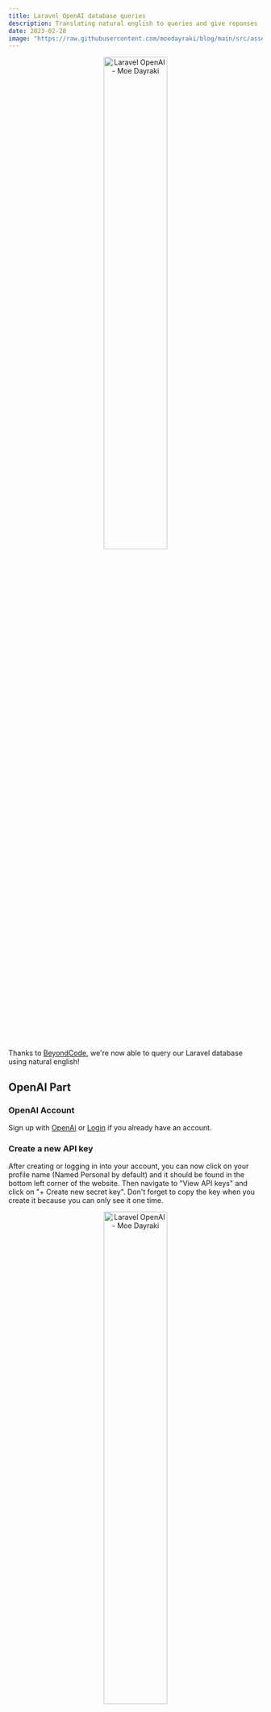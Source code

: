 ```yaml
---
title: Laravel OpenAI database queries
description: Translating natural english to queries and give reponses
date: 2023-02-28
image: "https://raw.githubusercontent.com/moedayraki/blog/main/src/assets/laravel_openai_database.jpg"
---
```


<p align="center">
  <img
    style="width:50%"
    src="~/assets/laravel_openai_database.jpg"
    alt="Laravel OpenAI - Moe Dayraki"
  />
</p>

Thanks to [BeyondCode](https://beyondco.de/blog/query-your-laravel-database-using-natural-language), we're now able to query our Laravel database using natural english!

## OpenAI Part
### OpenAI Account
Sign up with [OpenAi](https://auth0.openai.com/u/signup/identifier?state=hKFo2SBmUjBUR0VWbk9CTFFkU3pPNVVXYlkyUzAwQWNlMUl5dqFur3VuaXZlcnNhbC1sb2dpbqN0aWTZIFdJdG1VbUszRnM2T1lYZkVjelFqTHloZWxQQkx4OEFyo2NpZNkgRFJpdnNubTJNdTQyVDNLT3BxZHR3QjNOWXZpSFl6d0Q) or [Login](https://auth0.openai.com/u/login/identifier?state=hKFo2SBOVW1WYXFjMmdrakdoaUYzTW9mMmNQREh0QTRpV2xmVaFur3VuaXZlcnNhbC1sb2dpbqN0aWTZIDdpODZIaXZNU0xfNy1XaEgxTFphcG80SzhMcnE2b0dTo2NpZNkgRFJpdnNubTJNdTQyVDNLT3BxZHR3QjNOWXZpSFl6d0Q) if you already have an account.

### Create a new API key
After creating or logging in into your account, you can now click on your profile name (Named Personal by default) and it should be found in the bottom left corner of the website.
Then navigate to "View API keys" and click on "+ Create new secret key". Don't forget to copy the key when you create it because you can only see it one time.

<p align="center">
  <img
    style="width:50%"
    src="~/assets/laravel_openai_database-1.png"
    alt="Laravel OpenAI - Moe Dayraki"
  />
</p>

<p align="center">
  <img
    style="width:50%"
    src="~/assets/laravel_openai_database-2.png"
    alt="Laravel OpenAI - Moe Dayraki"
  />
</p>

## Laravel Part
### Setting Up the Package
Ofcourse, we'll have to install a laravel project or use an exsisting one. Please check my article about (Installing Laravel with VueJS)[/posts/install-laravel-vuejs].

We will use beyondcode's package to make everything smooth!
```shell
composer require beyondcode/laravel-ask-database
```

After that, we can publish the configuration
```shell
php artisan vendor:publish --tag="ask-databse-config"
```

In our env file, we should add 
```
OPENAI_API_KEY=sk-...
```

### PHP `curl` Certificate
PHP 5.6^ needs a certificate to use cURL. To download the certificate, visit [curl.se](https://curl.se/docs/caextract.html) and get the bundle.
Move cacert.pem to your PHP directory (e.g: usr/local/etc/php/8.1) and change the php.ini `curl.cainfo` and `openssl.cafile` to have your certificate file path.

For more information, please check this [stackoverflow Q/A](https://stackoverflow.com/questions/28858351/php-ssl-certificate-error-unable-to-get-local-issuer-certificate).

### Using Natural Language
Now, we're ready to query the database using natural language!
```php
DB::ask('What is the name of my our first user?');
```
To make it more fancy, we just add an input tag to our front-end and ask the user to prompt any question! then move that question and query it!.
```html
<input name='question' type='text' class='bla-bla' />
```

```php
DB::ask($request->question);
```

and voila!
Happy coding!

If you find my content useful, please follow me on [Github](https://github/moedayraki) or [Twitter](https://twitter/MohammedDayraki)
